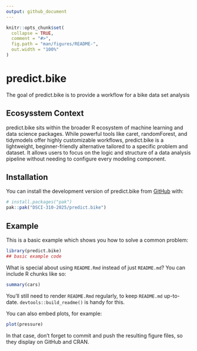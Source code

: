 ```yaml
---
output: github_document
---
```


<!-- README.md is generated from README.Rmd. Please edit that file -->

```r
knitr::opts_chunk$set(
  collapse = TRUE,
  comment = "#>",
  fig.path = "man/figures/README-",
  out.width = "100%"
)
```

# predict.bike

<!-- badges: start -->
<!-- badges: end -->

The goal of predict.bike is to provide a workflow for a bike data set analysis

## Ecosysstem Context
predict.bike sits within the broader R ecosystem of machine learning and data science packages. While powerful tools like caret, randomForest, and tidymodels offer highly customizable workflows, predict.bike is a lightweight, beginner-friendly alternative tailored to a specific problem and dataset. It allows users to focus on the logic and structure of a data analysis pipeline without needing to configure every modeling component.


## Installation

You can install the development version of predict.bike from [GitHub](https://github.com/) with:

``` r
# install.packages("pak")
pak::pak("DSCI-310-2025/predict.bike")
```

## Example

This is a basic example which shows you how to solve a common problem:

```r
library(predict.bike)
## basic example code
```

What is special about using `README.Rmd` instead of just `README.md`? You can include R chunks like so:

```r
summary(cars)
```

You'll still need to render `README.Rmd` regularly, to keep `README.md` up-to-date. `devtools::build_readme()` is handy for this.

You can also embed plots, for example:

```r
plot(pressure)
```

In that case, don't forget to commit and push the resulting figure files, so they display on GitHub and CRAN.
